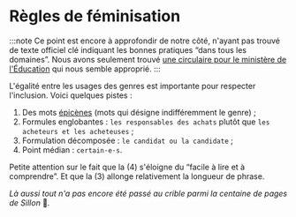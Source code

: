 # Règles de féminisation

:::note
Ce point est encore à approfondir de notre côté, n'ayant pas trouvé de texte officiel clé indiquant les bonnes pratiques “dans tous les domaines”. Nous avons seulement trouvé [une circulaire pour le ministère de l'Éducation](https://www.education.gouv.fr/bo/21/Hebdo18/MENB2114203C.htm) qui nous semble approprié.
:::

L'égalité entre les usages des genres est importante pour respecter l'inclusion. Voici quelques pistes :

1.  Des mots [épicènes](https://fr.wiktionary.org/wiki/%C3%A9pic%C3%A8ne) (mots qui désigne indifféremment le genre) ;
2.  Formules englobantes : `les responsables des achats` plutôt que `les acheteurs et les acheteuses` ;
3.  Formulation décomposée : `le candidat ou la candidate` ;
4.  Point médian : `certain·e·s`.

Petite attention sur le fait que la (4) s'éloigne du “facile à lire et à comprendre”. Et que la (3) allonge relativement la longueur de phrase.

_Là aussi tout n'a pas encore été passé au crible parmi la centaine de pages de Sillon_ 🙏*.*
